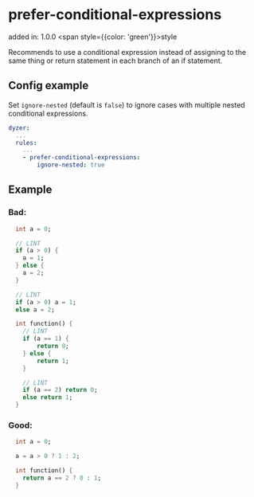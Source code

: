 # prefer-conditional-expressions
added in: 1.0.0 <span style={{color: 'green'}}>style</span>

Recommends to use a conditional expression instead of assigning to the same thing or return statement in each branch of an if statement.

## Config example
Set `ignore-nested` (default is `false`) to ignore cases with multiple nested conditional expressions.
```yaml
dyzer:
  ...
  rules:
    ...
    - prefer-conditional-expressions:
        ignore-nested: true
```
## Example
### Bad:
```dart
  int a = 0;

  // LINT
  if (a > 0) {
    a = 1;
  } else {
    a = 2;
  }

  // LINT
  if (a > 0) a = 1;
  else a = 2;

  int function() {
    // LINT
    if (a == 1) {
        return 0;
    } else {
        return 1;
    }

    // LINT
    if (a == 2) return 0;
    else return 1;
  }
```
### Good:
```dart
  int a = 0;

  a = a > 0 ? 1 : 2;

  int function() {
    return a == 2 ? 0 : 1;
  }
```
